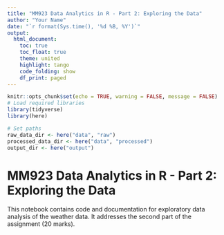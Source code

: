 ```yaml
---
title: "MM923 Data Analytics in R - Part 2: Exploring the Data"
author: "Your Name"
date: "`r format(Sys.time(), '%d %B, %Y')`"
output: 
  html_document:
    toc: true
    toc_float: true
    theme: united
    highlight: tango
    code_folding: show
    df_print: paged
---
```


```r
knitr::opts_chunk$set(echo = TRUE, warning = FALSE, message = FALSE)
# Load required libraries
library(tidyverse)
library(here)

# Set paths
raw_data_dir <- here("data", "raw")
processed_data_dir <- here("data", "processed")
output_dir <- here("output")
```

# MM923 Data Analytics in R - Part 2: Exploring the Data

This notebook contains code and documentation for exploratory data analysis of the weather data. It addresses the second part of the assignment (20 marks).


